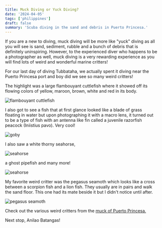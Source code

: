 ```yaml
---
title: Muck Diving or Yuck Diving?
date: '2024-04-05'
tags: ['philippines']
draft: false
summary: 'Scuba diving in the sand and debris in Puerto Princesa.'
---
```


If you are a new to diving, muck diving will be more like "yuck" diving as all you will see is sand, sediment, rubble and a bunch of debris that is definitely uninspiring. However, to the experienced diver who happens to be a photographer as well, muck diving is a very rewarding experience as you will find lots of weird and wonderful marine critters!

For our last day of diving Tubbataha, we actually spent it diving near the Puerto Princesa port and boy did we see so many weird critters!

The highlight was a large flambouyant cuttlefish where it showed off its flowing colors of yellow, maroon, brown, white and red in its body.

<Image
  src="/static/images/puertoprincesa_muck/flambouyant-cuttlefish.jpg"
  width={800}
  height={600}
  alt="flambouyant cuttlefish"
/>

I also got to see a fish that at first glance looked like a blade of grass floating in water but upon photographing it with a macro lens, it turned out to be a type of fish with an antenna like fin called a juvenile razorfish peacock (Iniistius pavo). Very cool!

<Image
  src="/static/images/puertoprincesa_muck/antenna-goby.jpg"
  width={800}
  height={600}
  alt="goby"
/>

I also saw a white thorny seahorse,

<Image
  src="/static/images/puertoprincesa_muck/thorny-seahorse.jpg"
  width={800}
  height={600}
  alt="seahorse"
/>

a ghost pipefish and many more!

<Image
  src="/static/images/puertoprincesa_muck/ghost-pipefish.jpg"
  width={800}
  height={600}
  alt="seahorse"
/>

My favorite weird critter was the pegasus seamoth which looks like a cross between a scorpion fish and a lion fish. They usually are in pairs and walk the sand floor. This one had its mate beside it but I didn't notice until after.

<Image
  src="/static/images/puertoprincesa_muck/pegasus.jpg"
  width={800}
  height={600}
  alt="pegasus seamoth"
/>

Check out the various weird critters from the [muck of Puerto Princesa.](https://generosalitton.smugmug.com/PuertoPrincesaMuckDiving-March2024/n-JQp7SL)

Next stop, Anilao Batangas!
